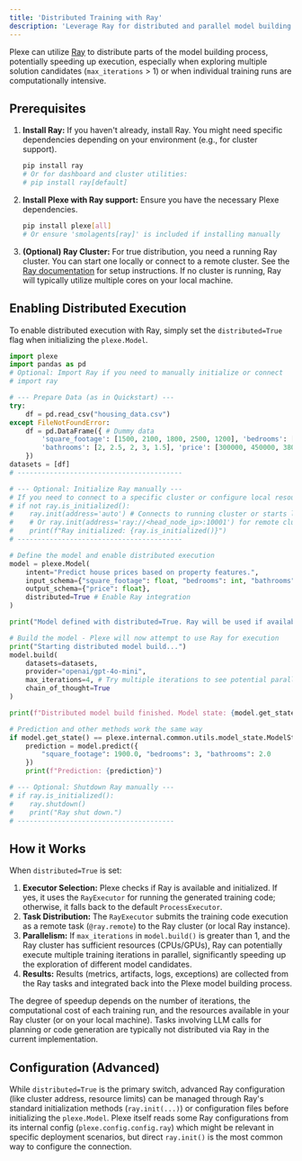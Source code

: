 ```yaml
---
title: 'Distributed Training with Ray'
description: 'Leverage Ray for distributed and parallel model building with Plexe.'
---
```


Plexe can utilize [Ray](https://www.ray.io/) to distribute parts of the model building process, potentially speeding up execution, especially when exploring multiple solution candidates (`max_iterations` > 1) or when individual training runs are computationally intensive.

## Prerequisites

1.  **Install Ray:** If you haven't already, install Ray. You might need specific dependencies depending on your environment (e.g., for cluster support).
    ```bash
    pip install ray
    # Or for dashboard and cluster utilities:
    # pip install ray[default]
    ```
2.  **Install Plexe with Ray support:** Ensure you have the necessary Plexe dependencies.
    ```bash
    pip install plexe[all]
    # Or ensure 'smolagents[ray]' is included if installing manually
    ```
3.  **(Optional) Ray Cluster:** For true distribution, you need a running Ray cluster. You can start one locally or connect to a remote cluster. See the [Ray documentation](https://docs.ray.io/en/latest/cluster/getting-started.html) for setup instructions. If no cluster is running, Ray will typically utilize multiple cores on your local machine.

## Enabling Distributed Execution

To enable distributed execution with Ray, simply set the `distributed=True` flag when initializing the `plexe.Model`.

```python
import plexe
import pandas as pd
# Optional: Import Ray if you need to manually initialize or connect
# import ray

# --- Prepare Data (as in Quickstart) ---
try:
    df = pd.read_csv("housing_data.csv")
except FileNotFoundError:
    df = pd.DataFrame({ # Dummy data
        'square_footage': [1500, 2100, 1800, 2500, 1200], 'bedrooms': [3, 4, 3, 5, 2],
        'bathrooms': [2, 2.5, 2, 3, 1.5], 'price': [300000, 450000, 380000, 550000, 250000]
    })
datasets = [df]
# -----------------------------------------

# --- Optional: Initialize Ray manually ---
# If you need to connect to a specific cluster or configure local resources
# if not ray.is_initialized():
#    ray.init(address='auto') # Connects to running cluster or starts local one
#    # Or ray.init(address='ray://<head_node_ip>:10001') for remote cluster
#    print(f"Ray initialized: {ray.is_initialized()}")
# -----------------------------------------

# Define the model and enable distributed execution
model = plexe.Model(
    intent="Predict house prices based on property features.",
    input_schema={"square_footage": float, "bedrooms": int, "bathrooms": float},
    output_schema={"price": float},
    distributed=True # Enable Ray integration
)

print("Model defined with distributed=True. Ray will be used if available.")

# Build the model - Plexe will now attempt to use Ray for execution
print("Starting distributed model build...")
model.build(
    datasets=datasets,
    provider="openai/gpt-4o-mini",
    max_iterations=4, # Try multiple iterations to see potential parallelism
    chain_of_thought=True
)

print(f"Distributed model build finished. Model state: {model.get_state()}")

# Prediction and other methods work the same way
if model.get_state() == plexe.internal.common.utils.model_state.ModelState.READY:
    prediction = model.predict({
        "square_footage": 1900.0, "bedrooms": 3, "bathrooms": 2.0
    })
    print(f"Prediction: {prediction}")

# --- Optional: Shutdown Ray manually ---
# if ray.is_initialized():
#    ray.shutdown()
#    print("Ray shut down.")
# ---------------------------------------
```

## How it Works

When `distributed=True` is set:

1.  **Executor Selection:** Plexe checks if Ray is available and initialized. If yes, it uses the `RayExecutor` for running the generated training code; otherwise, it falls back to the default `ProcessExecutor`.
2.  **Task Distribution:** The `RayExecutor` submits the training code execution as a remote task (`@ray.remote`) to the Ray cluster (or local Ray instance).
3.  **Parallelism:** If `max_iterations` in `model.build()` is greater than 1, and the Ray cluster has sufficient resources (CPUs/GPUs), Ray can potentially execute multiple training iterations in parallel, significantly speeding up the exploration of different model candidates.
4.  **Results:** Results (metrics, artifacts, logs, exceptions) are collected from the Ray tasks and integrated back into the Plexe model building process.

<Note>
The degree of speedup depends on the number of iterations, the computational cost of each training run, and the resources available in your Ray cluster (or on your local machine). Tasks involving LLM calls for planning or code generation are typically not distributed via Ray in the current implementation.
</Note>

## Configuration (Advanced)

While `distributed=True` is the primary switch, advanced Ray configuration (like cluster address, resource limits) can be managed through Ray's standard initialization methods (`ray.init(...)`) or configuration files before initializing the `plexe.Model`. Plexe itself reads some Ray configurations from its internal config (`plexe.config.config.ray`) which might be relevant in specific deployment scenarios, but direct `ray.init()` is the most common way to configure the connection.